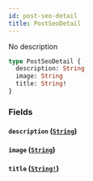 ```yaml
---
id: post-seo-detail
title: PostSeoDetail
---
```


No description

```graphql
type PostSeoDetail {
  description: String
  image: String
  title: String!
}
```

### Fields

#### `description` ([`String`](/docs/graphql/scalars/string))

#### `image` ([`String`](/docs/graphql/scalars/string))

#### `title` ([`String!`](/docs/graphql/scalars/string))
